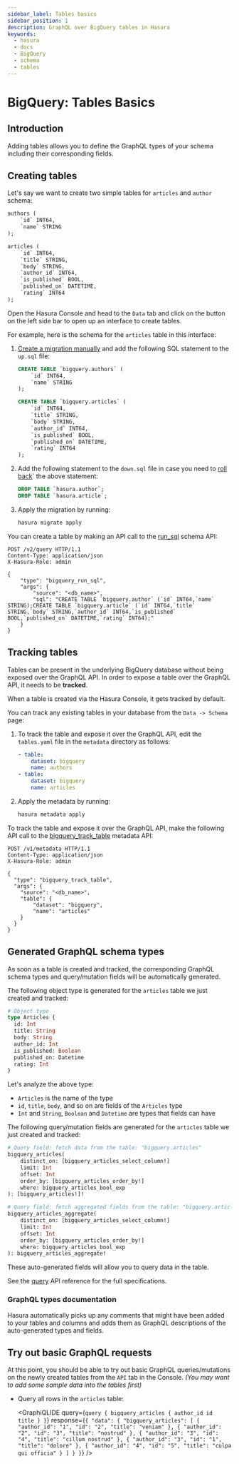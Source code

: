 ```yaml
---
sidebar_label: Tables basics
sidebar_position: 1
description: GraphQL over BigQuery tables in Hasura
keywords:
  - hasura
  - docs
  - BigQuery
  - schema
  - tables
---
```



# BigQuery: Tables Basics

## Introduction

Adding tables allows you to define the GraphQL types of your schema including their corresponding fields.

## Creating tables

Let's say we want to create two simple tables for `articles` and `author` schema:

```sql
authors (
    `id` INT64,
    `name` STRING
);

articles (
    `id` INT64,
    `title` STRING,
    `body` STRING,
    `author_id` INT64,
    `is_published` BOOL,
    `published_on` DATETIME,
    `rating` INT64
);

```

<Tabs groupId="user-preference" className="api-tabs">
<TabItem value="console" label="Console">

Open the Hasura Console and head to the `Data` tab and click on the button on the left side bar to open up an interface
to create tables.

For example, here is the schema for the `articles` table in this interface:

<Thumbnail src="/img/schema/create-table-graphql-bigquery.png" alt="Schema for an article table" />

</TabItem>
<TabItem value="cli" label="CLI">

1.  [Create a migration manually](/migrations-metadata-seeds/manage-migrations.mdx#create-manual-migrations) and add the
    following SQL statement to the `up.sql` file:

    ```sql
    CREATE TABLE `bigquery.authors` (
        `id` INT64,
        `name` STRING
    );

    CREATE TABLE `bigquery.articles` (
        `id` INT64,
        `title` STRING,
        `body` STRING,
        `author_id` INT64,
        `is_published` BOOL,
        `published_on` DATETIME,
        `rating` INT64
    );
    ```

2.  Add the following statement to the `down.sql` file in case you need to
    [roll back](/migrations-metadata-seeds/manage-migrations.mdx#roll-back-migrations)` the above statement:

    ```sql
    DROP TABLE `hasura.author`;
    DROP TABLE `hasura.article`;
    ```

3.  Apply the migration by running:

    ```bash
    hasura migrate apply
    ```

</TabItem>
<TabItem value="api" label="API">

You can create a table by making an API call to the [run_sql](/api-reference/schema-api/run-sql.mdx#schema-run-sql)
schema API:

```http
POST /v2/query HTTP/1.1
Content-Type: application/json
X-Hasura-Role: admin

{
    "type": "bigquery_run_sql",
    "args": {
        "source": "<db_name>",
        "sql": "CREATE TABLE `bigquery.author` (`id` INT64,`name` STRING);CREATE TABLE `bigquery.article` (`id` INT64,`title` STRING,`body` STRING,`author_id` INT64,`is_published` BOOL,`published_on` DATETIME,`rating` INT64);"
    }
}
```

</TabItem>
</Tabs>

## Tracking tables

Tables can be present in the underlying BigQuery database without being exposed over the GraphQL API. In order to expose
a table over the GraphQL API, it needs to be **tracked**.

<Tabs groupId="user-preference" className="api-tabs">
<TabItem value="console" label="Console">

When a table is created via the Hasura Console, it gets tracked by default.

You can track any existing tables in your database from the `Data -> Schema` page:

<Thumbnail src="/img/schema/schema-track-tables-bigquery.png" alt="Track table" />

</TabItem>
<TabItem value="cli" label="CLI">

1.  To track the table and expose it over the GraphQL API, edit the `tables.yaml` file in the `metadata` directory as
    follows:

    ```yaml {4-6}
    - table:
        dataset: bigquery
        name: authors
    - table:
        dataset: bigquery
        name: articles
    ```

2.  Apply the metadata by running:

    ```bash
    hasura metadata apply
    ```

</TabItem>
<TabItem value="api" label="API">

To track the table and expose it over the GraphQL API, make the following API call to the
[bigquery_track_table](/api-reference/metadata-api/table-view.mdx#metadata-bigquery-track-table) metadata API:

```http
POST /v1/metadata HTTP/1.1
Content-Type: application/json
X-Hasura-Role: admin

{
  "type": "bigquery_track_table",
  "args": {
    "source": "<db_name>",
    "table": {
        "dataset": "bigquery",
        "name": "articles"
    }
  }
}
```

</TabItem>
</Tabs>

## Generated GraphQL schema types

As soon as a table is created and tracked, the corresponding GraphQL schema types and query/mutation fields will be
automatically generated.

The following object type is generated for the `articles` table we just created and tracked:

```graphql
# Object type
type Articles {
  id: Int
  title: String
  body: String
  author_id: Int
  is_published: Boolean
  published_on: Datetime
  rating: Int
}
```

Let's analyze the above type:

- `Articles` is the name of the type
- `id`, `title`, `body`, and so on are fields of the `Articles` type
- `Int` and `String`, `Boolean` and `Datetime` are types that fields can have

The following query/mutation fields are generated for the `articles` table we just created and tracked:

```graphql
# Query field: fetch data from the table: "bigquery.articles"
bigquery_articles(
    distinct_on: [bigquery_articles_select_column!]
    limit: Int
    offset: Int
    order_by: [bigquery_articles_order_by!]
    where: bigquery_articles_bool_exp
): [bigquery_articles!]!

# Query field: fetch aggregated fields from the table: "bigquery.articles"
bigquery_articles_aggregate(
    distinct_on: [bigquery_articles_select_column!]
    limit: Int
    offset: Int
    order_by: [bigquery_articles_order_by!]
    where: bigquery_articles_bool_exp
): bigquery_articles_aggregate!
```

These auto-generated fields will allow you to query data in the table.

See the [query](/api-reference/graphql-api/query.mdx) API reference for the full specifications.

### GraphQL types documentation

Hasura automatically picks up any comments that might have been added to your tables and columns and adds them as
GraphQL descriptions of the auto-generated types and fields.

## Try out basic GraphQL requests

At this point, you should be able to try out basic GraphQL queries/mutations on the newly created tables from the `API`
tab in the Console. _(You may want to add some sample data into the tables first)_

- Query all rows in the `articles` table:

  <GraphiQLIDE
    query={`query {
    bigquery_articles {
      author_id
      id
      title
    }
  }`}
    response={`{
  "data": {
    "bigquery_articles": [
      {
        "author_id": "1",
        "id": "2",
        "title": "veniam"
      },
      {
        "author_id": "2",
        "id": "3",
        "title": "nostrud"
      },
      {
        "author_id": "3",
        "id": "4",
        "title": "cillum nostrud"
      },
      {
        "author_id": "3",
        "id": "1",
        "title": "dolore"
      },
      {
        "author_id": "4",
        "id": "5",
        "title": "culpa qui officia"
      }
    ]
  }
}`}
  />
